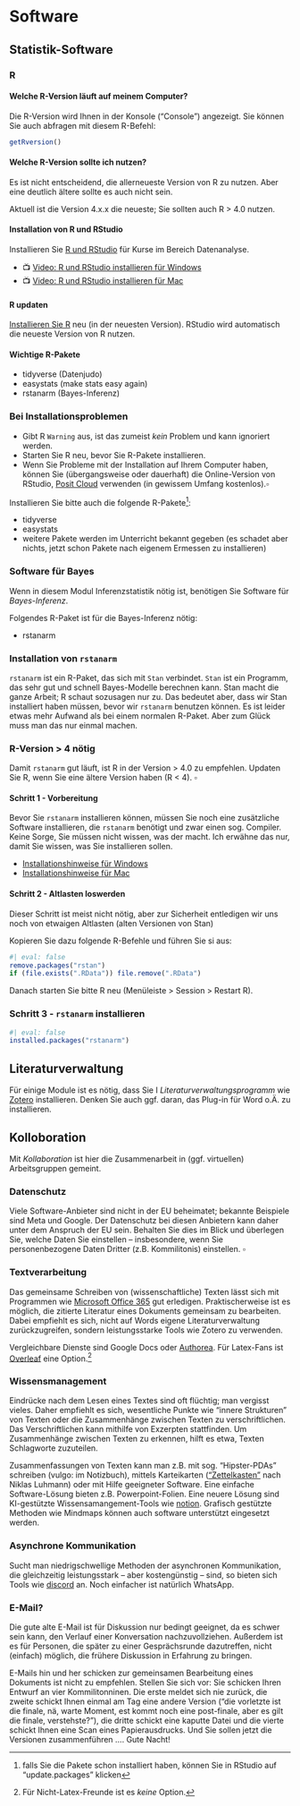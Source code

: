 # Software


## Statistik-Software

### R





#### Welche R-Version läuft auf meinem Computer?

Die R-Version wird Ihnen in der Konsole ("Console") angezeigt. Sie können Sie auch abfragen mit diesem R-Befehl:

```r
getRversion()
```


#### Welche R-Version sollte ich nutzen?

Es ist nicht entscheidend, die allerneueste Version von R zu nutzen.
Aber eine deutlich ältere sollte es auch nicht sein. 

Aktuell ist die Version 4.x.x die neueste; Sie sollten auch R > 4.0 nutzen.





#### Installation von R und RStudio

Installieren Sie [R und RStudio](https://data-se.netlify.app/2021/11/30/installation-von-r-und-seiner-freunde/) für Kurse im Bereich Datenanalyse.

- 📺 [Video: R und RStudio installieren für Windows](https://www.youtube.com/watch?v=X_Mxya2Fis0)
- 📺 [Video: R und RStudio installieren für Mac](https://www.youtube.com/watch?v=Sh7JAI3XM1c)

#### R updaten

[Installieren Sie R](https://cran.r-project.org/) neu (in der neuesten Version). RStudio wird automatisch die neueste Version von R nutzen.


#### Wichtige R-Pakete

- tidyverse  (Datenjudo)
- easystats  (make stats easy again)
- rstanarm (Bayes-Inferenz)


:::{.callout-note}
### Bei Installationsproblemen

- Gibt R `Warning` aus, ist das zumeist *kein* Problem und kann ignoriert werden.
- Starten Sie R neu, bevor Sie R-Pakete installieren.
- Wenn Sie Probleme mit der Installation auf Ihrem Computer haben, können Sie (übergangsweise oder dauerhaft) die Online-Version von RStudio, [Posit Cloud](https://posit.cloud/) verwenden (in gewissem Umfang kostenlos).$\square$
:::

Installieren Sie bitte auch die folgende R-Pakete^[falls Sie die Pakete schon installiert haben, können Sie  in RStudio auf "update.packages" klicken]:

- tidyverse
- easystats
- weitere Pakete werden im Unterricht bekannt gegeben (es schadet aber nichts, jetzt schon Pakete nach eigenem Ermessen zu installieren)


### Software für Bayes

Wenn in diesem Modul Inferenzstatistik nötig ist, benötigen Sie Software für *Bayes-Inferenz*.

Folgendes R-Paket ist für die Bayes-Inferenz nötig:

- rstanarm


### Installation von `rstanarm`

`rstanarm` ist ein R-Paket, das sich mit `Stan` verbindet. `Stan` ist ein Programm, das sehr gut und schnell Bayes-Modelle berechnen kann. Stan macht die ganze Arbeit; R schaut sozusagen nur zu. Das bedeutet aber, dass wir Stan installiert haben müssen, bevor wir `rstanarm` benutzen können. 
Es ist leider etwas mehr Aufwand als bei einem normalen R-Paket. Aber zum Glück muss man das nur einmal machen.


:::{.callout-note}
### R-Version > 4 nötig
Damit `rstanarm` gut läuft, ist R in der Version > 4.0 zu empfehlen. Updaten Sie R, wenn Sie eine ältere Version haben (R < 4). $\square$
:::

#### Schritt 1 - Vorbereitung

Bevor Sie `rstanarm` installieren können, müssen Sie noch eine zusätzliche Software installieren, die `rstanarm` benötigt und zwar einen sog. Compiler. Keine Sorge, Sie müssen nicht wissen, was der macht. Ich erwähne das nur, damit Sie wissen, was Sie installieren sollen.

- [Installationshinweise für Windows](https://github.com/stan-dev/rstan/wiki/Configuring-C---Toolchain-for-Windows)
- [Installationshinweise für Mac](https://mac.thecoatlessprofessor.com/macrtools/)


#### Schritt 2 - Altlasten loswerden

Dieser Schritt ist meist nicht nötig, aber zur Sicherheit entledigen wir uns noch von etwaigen Altlasten (alten Versionen von Stan)

Kopieren Sie dazu folgende R-Befehle und führen Sie si aus:


```r
#| eval: false
remove.packages("rstan")
if (file.exists(".RData")) file.remove(".RData")
```


Danach starten Sie bitte R neu (Menüleiste > Session > Restart R).

### Schritt 3 - `rstanarm` installieren


```r
#| eval: false
installed.packages("rstanarm")
```




## Literaturverwaltung

Für einige Module ist es nötig, dass Sie I *Literaturverwaltungsprogramm* wie [Zotero](https://www.zotero.org/) installieren. Denken Sie auch ggf. daran, das Plug-in für Word o.Ä. zu installieren.



## Kolloboration

Mit *Kollaboration* ist hier die Zusammenarbeit in (ggf. virtuellen) Arbeitsgruppen gemeint.


:::callout-caution
### Datenschutz
Viele Software-Anbieter sind nicht in der EU beheimatet;
bekannte Beispiele sind Meta und Google.
Der Datenschutz bei diesen Anbietern kann daher unter dem Anspruch der EU sein. Behalten Sie dies im Blick und überlegen Sie, welche Daten Sie einstellen -- insbesondere, wenn Sie personenbezogene Daten Dritter (z.B. Kommilitonis) einstellen. $\square$
:::


### Textverarbeitung

Das gemeinsame Schreiben von (wissenschaftliche) Texten lässt sich mit Programmen wie [Microsoft Office 365](https://www.office.com/) gut erledigen. Praktischerweise ist es möglich, die zitierte Literatur eines Dokuments gemeinsam zu bearbeiten. Dabei empfiehlt es sich, nicht auf Words eigene Literaturverwaltung zurückzugreifen, sondern leistungsstarke Tools wie Zotero zu verwenden.

Vergleichbare Dienste sind Google Docs oder [Authorea](https://www.authorea.com/). Für Latex-Fans ist [Overleaf](https://www.overleaf.com/) eine Option.^[Für Nicht-Latex-Freunde ist es *keine* Option.]




### Wissensmanagement

Eindrücke nach dem Lesen eines Textes sind oft flüchtig; man vergisst vieles. Daher empfiehlt es sich, wesentliche Punkte wie "innere Strukturen" von Texten oder die Zusammenhänge zwischen Texten zu verschriftlichen.
Das Verschriftlichen kann mithilfe von Exzerpten stattfinden. 
Um Zusammenhänge zwischen Texten zu erkennen, hilft es etwa, Texten Schlagworte zuzuteilen.

Zusammenfassungen von Texten kann man z.B. mit sog. "Hipster-PDAs" schreiben (vulgo: im Notizbuch), mittels Karteikarten (["Zettelkasten"](https://de.wikipedia.org/wiki/Zettelkasten) nach Niklas Luhmann) oder mit Hilfe geeigneter Software. Eine einfache Software-Lösung bieten z.B. Powerpoint-Folien. Eine neuere Lösung sind KI-gestützte Wissensamangement-Tools wie [notion](https://www.notion.so/product). Grafisch gestützte Methoden wie Mindmaps können auch software unterstützt eingesetzt werden.


### Asynchrone Kommunikation

Sucht man niedrigschwellige Methoden der asynchronen Kommunikation, die gleichzeitig leistungsstark -- aber kostengünstig -- sind, so bieten sich Tools wie [discord](https://discord.com/) an. Noch einfacher ist natürlich WhatsApp.

### E-Mail?

Die gute alte E-Mail ist für Diskussion nur bedingt geeignet, da es schwer sein kann, den Verlauf einer Konversation nachzuvollziehen. Außerdem ist es für Personen, die später zu einer Gesprächsrunde dazutreffen, nicht (einfach) möglich, die frühere Diskussion in Erfahrung zu bringen.


E-Mails hin und her schicken zur gemeinsamen Bearbeitung eines Dokuments ist nicht zu empfehlen. Stellen Sie sich vor: Sie schicken Ihren Entwurf an vier Kommilitonninen. Die erste meldet sich nie zurück, die zweite schickt Ihnen einmal am Tag eine andere Version ("die vorletzte ist die finale, nä, warte Moment, est kommt noch eine post-finale, aber es gilt die finale, verstehste?"), die dritte schickt eine kaputte Datei und die vierte schickt Ihnen eine Scan eines Papierausdrucks. Und Sie sollen jetzt die Versionen zusammenführen .... Gute Nacht!







